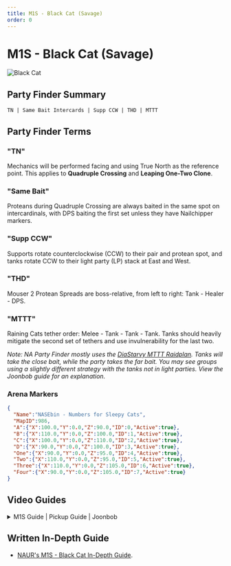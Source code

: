 ```yaml
---
title: M1S - Black Cat (Savage)
order: 0
---
```


# M1S - Black Cat (Savage)

![Black Cat](/images/thumbnails/savage/aac_lhw/m1s.png)

## Party Finder Summary

```
TN | Same Bait Intercards | Supp CCW | THD | MTTT
```

## Party Finder Terms

### "TN"

Mechanics will be performed facing and using True North as the reference point. This applies to **Quadruple Crossing** and **Leaping One-Two Clone**.

### "Same Bait"

Proteans during Quadruple Crossing are always baited in the same spot on intercardinals, with DPS baiting the first set unless they have Nailchipper markers.

### "Supp CCW"

Supports rotate counterclockwise (CCW) to their pair and protean spot, and tanks rotate CCW to their light party (LP) stack at East and West.

### "THD"

Mouser 2 Protean Spreads are boss-relative, from left to right: Tank - Healer - DPS.

### "MTTT"

Raining Cats tether order: Melee - Tank - Tank - Tank. Tanks should heavily mitigate the second set of tethers and use invulnerability for the last two.
    
*Note: NA Party Finder mostly uses the [DiaStarvy MTTT Raidplan](<https://raidplan.io/plan/3Kfzojuys7fOQs1v>). Tanks will take the close bait, while the party takes the far bait. You may see groups using a slightly different strategy with the tanks not in light parties. View the Joonbob guide for an explanation.*

### Arena Markers

```json
{
  "Name":"NASEbin - Numbers for Sleepy Cats",
  "MapID":986,
  "A":{"X":100.0,"Y":0.0,"Z":90.0,"ID":0,"Active":true},
  "B":{"X":110.0,"Y":0.0,"Z":100.0,"ID":1,"Active":true},
  "C":{"X":100.0,"Y":0.0,"Z":110.0,"ID":2,"Active":true},
  "D":{"X":90.0,"Y":0.0,"Z":100.0,"ID":3,"Active":true},
  "One":{"X":90.0,"Y":0.0,"Z":95.0,"ID":4,"Active":true},
  "Two":{"X":110.0,"Y":0.0,"Z":95.0,"ID":5,"Active":true},
  "Three":{"X":110.0,"Y":0.0,"Z":105.0,"ID":6,"Active":true},
  "Four":{"X":90.0,"Y":0.0,"Z":105.0,"ID":7,"Active":true}
}
```

## Video Guides

<details>
<summary>M1S Guide | Pickup Guide | Joonbob</summary>

<YouTube videoId="0Vb3TCqz4F8" />
</details>

## Written In-Depth Guide
- [NAUR's M1S - Black Cat In-Depth Guide](/savage/m1s/guide).